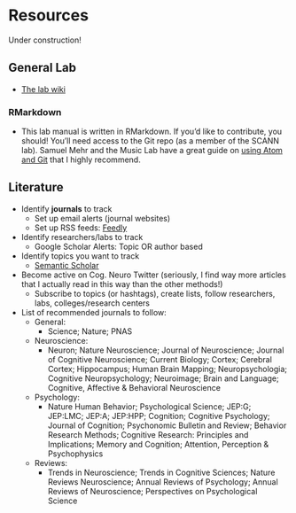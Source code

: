 # Resources

Under construction!

## General Lab
* [The lab wiki](https://osf.io/d8ke4/wiki/home/)

### RMarkdown

* This lab manual is written in RMarkdown. If you'd like to contribute, you should! You'll need access to the Git repo (as a member of the SCANN lab). Samuel Mehr and the Music Lab have a great guide on [using Atom and Git](https://handbook-public.themusiclab.org/themusiclab.org/using-atom-and-git) that I highly recommend.

## Literature

* Identify **journals** to track
  * Set up email alerts (journal websites)
  * Set up RSS feeds: [Feedly](feedly.com)
* Identify researchers/labs to track
  * Google Scholar Alerts: Topic OR author based
* Identify topics you want to track
  * [Semantic Scholar](https://www.semanticscholar.org/)
* Become active on Cog. Neuro Twitter (seriously, I find way more articles that I actually read in this way than the other methods!)
  * Subscribe to topics (or hashtags), create lists, follow researchers, labs, colleges/research centers

* List of recommended journals to follow:
  * General:
    * Science; Nature; PNAS
  * Neuroscience:
    * Neuron; Nature Neuroscience; Journal of Neuroscience; Journal of Cognitive Neuroscience; Current Biology; Cortex; Cerebral Cortex; Hippocampus; Human Brain Mapping; Neuropsychologia; Cognitive Neuropsychology; Neuroimage; Brain and Language; Cognitive, Affective & Behavioral Neuroscience
  * Psychology:
    * Nature Human Behavior; Psychological Science; JEP:G; JEP:LMC; JEP:A; JEP:HPP; Cognition; Cognitive Psychology; Journal of Cognition; Psychonomic Bulletin and Review; Behavior Research Methods; Cognitive Research: Principles and Implications; Memory and Cognition; Attention, Perception & Psychophysics
  * Reviews:
    * Trends in Neuroscience; Trends in Cognitive Sciences; Nature Reviews Neuroscience; Annual Reviews of Psychology; Annual Reviews of Neuroscience; Perspectives on Psychological Science

